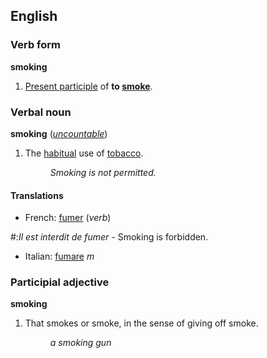 ==English==
===Verb form===
'''smoking'''

#[[Present participle]] of '''to [[smoke]]'''.

===Verbal noun===
'''smoking''' (''[[uncountable]]'')

#The [[habitual]] use of [[tobacco]].
#:''Smoking is not permitted.''

====Translations====
*French: [[fumer]] (''verb'')
#:''Il est interdit de fumer'' - Smoking is forbidden.
*Italian: [[fumare]] ''m''

===Participial adjective===
'''smoking'''

#That smokes or smoke, in the sense of giving off smoke.
#:''a smoking gun''